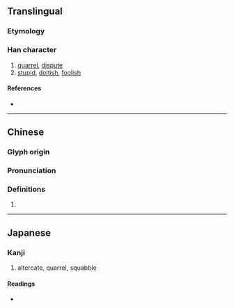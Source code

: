 {{also|㚣}}
{{character info/new}}
==Translingual==

===Etymology===
{{rfe|zh}}

===Han character===
{{Han char|rn=38|rad=女|as=03|sn=6|four=44444|canj=VV|ids=⿰女女}}

# [[quarrel]], [[dispute]]
# [[stupid]], [[doltish]], [[foolish]]

====References====
* {{Han ref|kx=0255.080|dkj=06050|dj=0518.090|hdz=21029.030|uh=597B|ud=22907|bh=C9CF|bd=51663}}

----

==Chinese==
{{zh-forms}}

===Glyph origin===
{{Han etym}}
{{zh-etym-double|女|woman}}

===Pronunciation===
{{zh-pron
|m=nuán,nán
|c=nyun4,lyun4
|cat=v
}}

===Definitions===
{{zh-hanzi}}

# {{rfdef|lang=zh}}

----

==Japanese==

===Kanji===
{{ja-kanji|grade=|rs=女03}}

# {{defn|lang=ja|sort=女03}} altercate, quarrel, squabble

====Readings====
* {{ja-readings|on=だん,なん|kun=いいあらそ.う}}